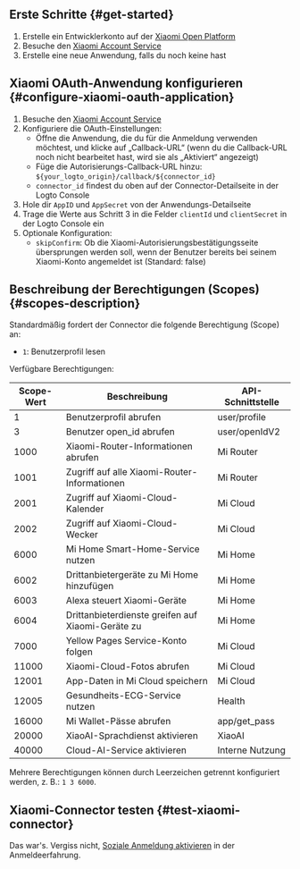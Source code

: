 ## Erste Schritte \{#get-started}

1. Erstelle ein Entwicklerkonto auf der [Xiaomi Open Platform](https://dev.mi.com/)
2. Besuche den [Xiaomi Account Service](https://dev.mi.com/passport/oauth2/applist)
3. Erstelle eine neue Anwendung, falls du noch keine hast

## Xiaomi OAuth-Anwendung konfigurieren \{#configure-xiaomi-oauth-application}

1. Besuche den [Xiaomi Account Service](https://dev.mi.com/passport/oauth2/applist)
2. Konfiguriere die OAuth-Einstellungen:
   - Öffne die Anwendung, die du für die Anmeldung verwenden möchtest, und klicke auf „Callback-URL“ (wenn du die Callback-URL noch nicht bearbeitet hast, wird sie als „Aktiviert“ angezeigt)
   - Füge die Autorisierungs-Callback-URL hinzu: `${your_logto_origin}/callback/${connector_id}`
   - `connector_id` findest du oben auf der Connector-Detailseite in der Logto Console
3. Hole dir `AppID` und `AppSecret` von der Anwendungs-Detailseite
4. Trage die Werte aus Schritt 3 in die Felder `clientId` und `clientSecret` in der Logto Console ein
5. Optionale Konfiguration:
   - `skipConfirm`: Ob die Xiaomi-Autorisierungsbestätigungsseite übersprungen werden soll, wenn der Benutzer bereits bei seinem Xiaomi-Konto angemeldet ist (Standard: false)

## Beschreibung der Berechtigungen (Scopes) \{#scopes-description}

Standardmäßig fordert der Connector die folgende Berechtigung (Scope) an:

- `1`: Benutzerprofil lesen

Verfügbare Berechtigungen:

| Scope-Wert | Beschreibung                                      | API-Schnittstelle |
| ---------- | ------------------------------------------------- | ----------------- |
| 1          | Benutzerprofil abrufen                            | user/profile      |
| 3          | Benutzer open_id abrufen                          | user/openIdV2     |
| 1000       | Xiaomi-Router-Informationen abrufen               | Mi Router         |
| 1001       | Zugriff auf alle Xiaomi-Router-Informationen      | Mi Router         |
| 2001       | Zugriff auf Xiaomi-Cloud-Kalender                 | Mi Cloud          |
| 2002       | Zugriff auf Xiaomi-Cloud-Wecker                   | Mi Cloud          |
| 6000       | Mi Home Smart-Home-Service nutzen                 | Mi Home           |
| 6002       | Drittanbietergeräte zu Mi Home hinzufügen         | Mi Home           |
| 6003       | Alexa steuert Xiaomi-Geräte                       | Mi Home           |
| 6004       | Drittanbieterdienste greifen auf Xiaomi-Geräte zu | Mi Home           |
| 7000       | Yellow Pages Service-Konto folgen                 | Mi Cloud          |
| 11000      | Xiaomi-Cloud-Fotos abrufen                        | Mi Cloud          |
| 12001      | App-Daten in Mi Cloud speichern                   | Mi Cloud          |
| 12005      | Gesundheits-ECG-Service nutzen                    | Health            |
| 16000      | Mi Wallet-Pässe abrufen                           | app/get_pass      |
| 20000      | XiaoAI-Sprachdienst aktivieren                    | XiaoAI            |
| 40000      | Cloud-AI-Service aktivieren                       | Interne Nutzung   |

Mehrere Berechtigungen können durch Leerzeichen getrennt konfiguriert werden, z. B.: `1 3 6000`.

## Xiaomi-Connector testen \{#test-xiaomi-connector}

Das war's. Vergiss nicht, [Soziale Anmeldung aktivieren](https://docs.logto.io/connectors/social-connectors#enable-social-sign-in) in der Anmeldeerfahrung.
